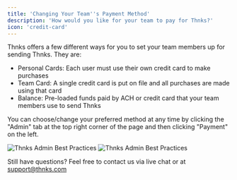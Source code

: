 ```yaml
---
title: 'Changing Your Team''s Payment Method'
description: 'How would you like for your team to pay for Thnks?'
icon: 'credit-card'
---
```


Thnks offers a few different ways for you to set your team members up for sending Thnks. They are:


* Personal Cards: Each user must use their own credit card to make purchases
* Team Card: A single credit card is put on file and all purchases are made using that card
* Balance: Pre-loaded funds paid by ACH or credit card that your team members use to send Thnks

You can choose/change your preferred method at any time by clicking the "Admin" tab at the top right corner of the page and then clicking "Payment" on the left.

<img
  className="block dark:hidden"
  src="/admin_getting_started_images/changing_payment.png"
  alt="Thnks Admin Best Practices"
/>
<img
  className="hidden dark:block"
  src="/admin_getting_started_images/changing_payment.png"
  alt="Thnks Admin Best Practices"
/>

Still have questions? Feel free to contact us via live chat or at support@thnks.com